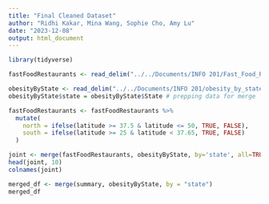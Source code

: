 ---
title: "Final Cleaned Dataset"
author: "Ridhi Kakar, Mina Wang, Sophie Cho, Amy Lu"
date: "2023-12-08"
output: html_document
---
```{r}
library(tidyverse)

fastFoodRestaurants <- read_delim("../../Documents/INFO 201/Fast_Food_Restaurants_US - Fast_Food_Restaurants_US.csv") 

obesityByState <- read_delim("../../Documents/INFO 201/obesity_by_state - obesity_by_state.csv")
obesityByState$state = obesityByState$State # prepping data for merge

fastFoodRestaurants <- fastFoodRestaurants %>% 
  mutate(
    north = ifelse(latitude >= 37.5 & latitude <= 50, TRUE, FALSE),
    south = ifelse(latitude >= 25 & latitude < 37.65, TRUE, FALSE)
  )

joint <- merge(fastFoodRestaurants, obesityByState, by='state', all=TRUE) # merging the two big datasets
head(joint, 10)
colnames(joint)

merged_df <- merge(summary, obesityByState, by = "state")
merged_df

```
